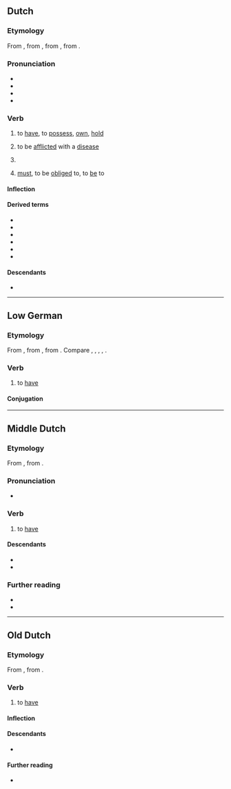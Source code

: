 ==Dutch==

===Etymology===
From {{inh|nl|dum|hebben}}, from {{inh|nl|odt|hebben}}, from {{inh|nl|gem-pro|*habjaną}}, from {{der|nl|ine-pro|*keh₂p-||to grasp}}.

===Pronunciation===
* {{IPA|nl|/ˈɦɛbə(n)/}}
* {{audio|nl|Nl-hebben.ogg|audio}}
* {{hyphenation|nl|heb|ben}}
* {{rhymes|nl|ɛbən}}

===Verb===
{{nl-verb}}

# {{lb|nl|transitive}} to [[have]], to [[possess]], [[own]], [[hold]]
#: {{ux|nl|'''Hebt''' u een minuut?|Do you '''have''' a minute?}}
#: {{syn|nl|bezitten}}
# {{lb|nl|transitive|medicine}} to be [[afflict]]ed with a [[disease]]
#: {{ux|nl|Ik '''heb''' longkanker.|I '''have''' lung cancer.}}
# {{lb|nl|auxiliary}} {{non-gloss definition|Used to form the [[perfect tense]] of the [[active voice]] of most verbs, together with a [[past participle]].}}
#: {{ux|nl|Ik '''heb''' het koekje opgegeten.|I '''have''' eaten the biscuit.}}
#: {{ux|nl|Ze '''hadden''' hun auto net gewassen.|They '''had''' only just washed their car.}}
#: {{ux|nl|Hij '''heeft''' naar huis moeten lopen.|He '''has''' had to walk to home.}}
#: {{ux|nl|Ik '''heb''' hem horen praten.|I '''have''' heard him speak.}}
#: {{ux|nl|Dat '''had''' je moeten doen.|You should '''have''' done that.}}
# {{lb|nl|auxiliary|with {{m|nl|te}}}} [[must]], to be [[obliged]] to, to [[be]] to

====Inflection====
{{nl-conj-irr|hebben}}

====Derived terms====
* {{l|nl|aanhebben}}
* {{l|nl|doorhebben}}
* {{l|nl|hebbeding}}
* {{l|nl|hebben en houden}}
* {{l|nl|hebberd}}
* {{l|nl|hebberig}}

====Descendants====
* {{desc|af|hê}}

----

==Low German==

===Etymology===
From {{inh|nds|osx|hebbian}}, from {{inh|nds|gem-pro|*habjaną}}, from {{der|nds|ine-pro|*keh₂p-||to grasp}}. Compare {{cog|nl|hebben}}, {{cog|de|haben}}, {{cog|fy|hawwe}}, {{cog|en|have}}, {{cog|da|have}}.

===Verb===
{{head|nds|verb|third-person singular simple present|hett|past tense|harr|past participle|hatt|auxiliary verb|hebben}}

# to [[have]]

====Conjugation====
{{nds-conj-table<!--
-->|head=''hebben'' (irregular verb)<!--

Present indicative
-->|heff<!--
-->|hest<!--
-->|hett<!--
-->|hebbt<!--

Past indicative
-->|harr<!--
-->|harrst<!--
-->|harr<!--
-->|harren<!--

Imperative
-->|hebb<!--
-->|hebbt<!--

Participles
-->|hebben<!--
-->|hatt<!--
-->}}

----

==Middle Dutch==

===Etymology===
From {{inh|dum|odt|hebben}}, from {{inh|dum|gem-pro|*habjaną}}.

===Pronunciation===
* {{IPA|dum|/ˈhebːən/}}

===Verb===
{{dum-verb}}

# to [[have]]

====Descendants====
* {{desctree|nl|hebben}}
* {{desc|li|höbbe}}

===Further reading===
* {{R:VMNW|ID18261|II}}
* {{R:MNW|16041}}

----

==Old Dutch==

===Etymology===
From {{inh|odt|gem-pro|*habjaną}}, from {{der|odt|ine-pro|*keh₂p-||to grasp}}.

===Verb===
{{odt-verb}}

# to [[have]]

====Inflection====
{{rfinfl|odt|verb}}{{cln|odt|class 3 weak verbs}}

====Descendants====
* {{desctree|dum|hebben}}

====Further reading====
* {{R:ONW|2467}}